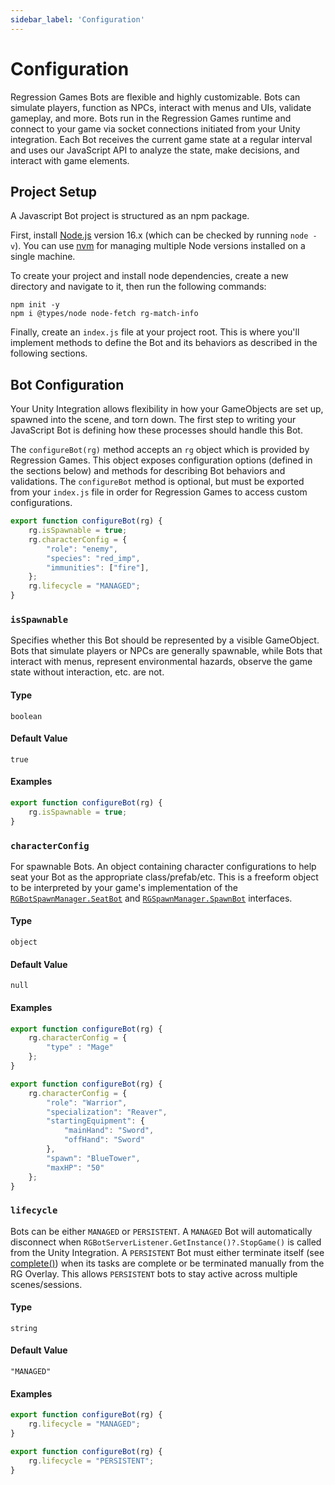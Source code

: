 ```yaml
---
sidebar_label: 'Configuration'
---
```



# Configuration

Regression Games Bots are flexible and highly customizable.
Bots can simulate players, function as NPCs, interact with menus and UIs, validate gameplay, and more.
Bots run in the Regression Games runtime and connect to your game via socket connections initiated from your Unity integration.
Each Bot receives the current game state at a regular interval and uses our JavaScript API to analyze the state, 
make decisions, and interact with game elements.

## Project Setup

A Javascript Bot project is structured as an npm package.

First, install [Node.js](https://nodejs.org/en/download) version 16.x (which can be checked by running `node -v`). 
You can use [nvm](https://github.com/nvm-sh/nvm) for managing multiple Node versions installed on a single machine. 

To create your project and install node dependencies, create a new directory and navigate to it, then run the following commands:

```
npm init -y
npm i @types/node node-fetch rg-match-info
```

Finally, create an `index.js` file at your project root. 
This is where you'll implement methods to define the Bot and its behaviors as described in the following sections.  

## Bot Configuration

Your Unity Integration allows flexibility in how your GameObjects are set up, spawned into the scene, and torn down.
The first step to writing your JavaScript Bot is defining how these processes should handle this Bot.

The `configureBot(rg)` method accepts an `rg` object which is provided by Regression Games.
This object exposes configuration options (defined in the sections below) and methods for describing Bot behaviors and validations.
The `configureBot` method is optional, but must be exported from your `index.js` file in order for Regression Games to access custom configurations.

```javascript title="index.js"
export function configureBot(rg) {
    rg.isSpawnable = true;
    rg.characterConfig = {
        "role": "enemy",
        "species": "red_imp",
        "immunities": ["fire"],
    };
    rg.lifecycle = "MANAGED";
}
```

### `isSpawnable`

Specifies whether this Bot should be represented by a visible GameObject.
Bots that simulate players or NPCs are generally spawnable, while Bots that interact with menus, 
represent environmental hazards, observe the game state without interaction, etc. are not.

#### Type
`boolean`

#### Default Value
`true`

#### Examples

```javascript 
export function configureBot(rg) {
    rg.isSpawnable = true;
}
```


### `characterConfig`

For spawnable Bots. 
An object containing character configurations to help seat your Bot as the appropriate class/prefab/etc.
This is a freeform object to be interpreted by your game's implementation of the 
[`RGBotSpawnManager.SeatBot`](../../RGBotSpawnManager#public-virtual-void-seatbotbotinformation-bottospawn)
and [`RGSpawnManager.SpawnBot`](../../RGBotSpawnManager#canbenull-public-abstract-gameobject-spawnbotbool-latejoin-botinformation-botinformation) interfaces.

#### Type
`object`

#### Default Value
`null`

#### Examples

<Tabs>
<TabItem value="character_config_simple" label="Simple definition" default>

```javascript
export function configureBot(rg) {
    rg.characterConfig = {
        "type" : "Mage"
    };
}
```

</TabItem>
<TabItem value="character_type_freeform" label="Complex definition" default>

```javascript
export function configureBot(rg) {
    rg.characterConfig = {
        "role": "Warrior",
        "specialization": "Reaver",
        "startingEquipment": {
            "mainHand": "Sword",
            "offHand": "Sword"
        },
        "spawn": "BlueTower",
        "maxHP": "50"
    };
}
```

</TabItem>
</Tabs>


### `lifecycle`

Bots can be either `MANAGED` or `PERSISTENT`.
A `MANAGED` Bot will automatically disconnect when `RGBotServerListener.GetInstance()?.StopGame()` is called from the Unity Integration.
A `PERSISTENT` Bot must either terminate itself (see [complete()](./playtest-bots#complete)) when its tasks are complete or be terminated manually from the RG Overlay.
This allows `PERSISTENT` bots to stay active across multiple scenes/sessions. 

#### Type
`string`

#### Default Value
`"MANAGED"`

#### Examples
<Tabs>
<TabItem value="managed_bot" label="Managed" default>

```javascript
export function configureBot(rg) {
    rg.lifecycle = "MANAGED";
}
```

</TabItem>
<TabItem value="persistent_bot" label="Persistent" default>

```javascript
export function configureBot(rg) {
    rg.lifecycle = "PERSISTENT";
}
```

</TabItem>
</Tabs>
